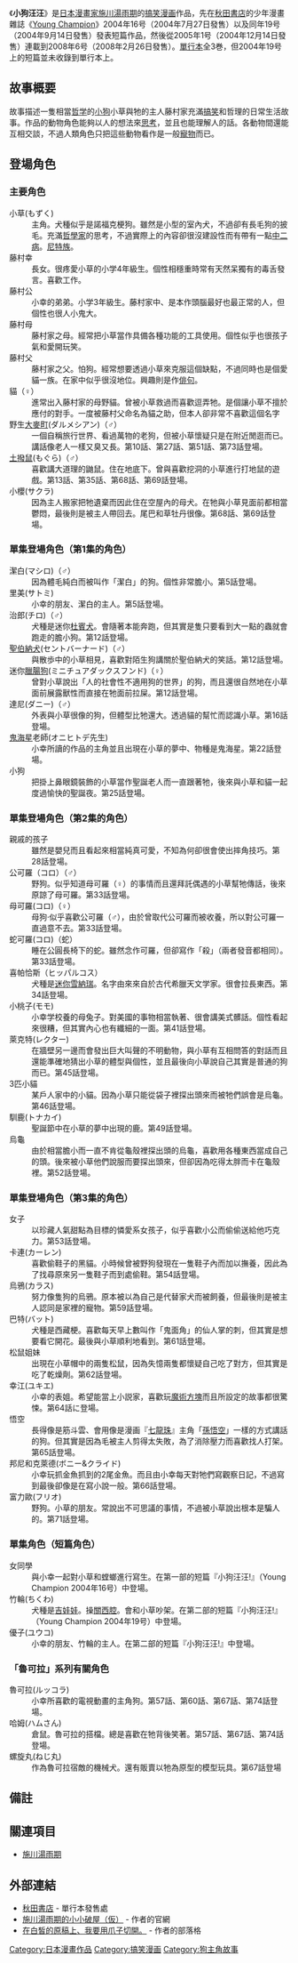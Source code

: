{{Infobox animanga/Headerofja
|標題= 小狗
|圖像= 
|尺寸= 
|說明= 
|日文名稱=もずく、ウォーキング!
|英文名稱=
|假名=
|羅馬字=
|類型=搞笑漫畫
}}
{{Infobox animanga/Manga
|標題= 
|作者=施川湯雨期
|作畫=
|出版社= {{flagicon|Japan}} [[秋田書店|秋田書店]]
|其他出版社= 
|連載雜誌=[[Young_Champion|Young Champion]]
|label= 
|發售日= 
|開始= 2004年7月27日
|結束= 2008年2月26日
|冊數= 3
|話數= 
|其他= 
}}
{{Infobox animanga/Footerofja}}

《'''小狗汪汪'''》是[[日本漫畫家|日本漫畫家]][[施川湯雨期|施川湯雨期]]的[[搞笑漫画|搞笑漫画]]作品，先在[[秋田書店|秋田書店]]的少年漫畫雜誌《[[Young_Champion|Young Champion]]》2004年16号（2004年7月27日發售）以及同年19号（2004年9月14日發售）發表短篇作品，然後從2005年1号（2004年12月14日發售）連載到2008年6号（2008年2月26日發售）。[[單行本|單行本]]全3巻，但2004年19号上的短篇並未收錄到單行本上。

== 故事概要 ==
故事描述一隻相當[[哲学|哲学]]的[[小狗|小狗]]小草與牠的主人藤村家充滿[[搞笑|搞笑]]和哲理的日常生活故事。作品的動物角色能夠以人的想法來[[思考|思考]]，並且也能理解人的話。各動物間還能互相交談，不過人類角色只把這些動物看作是一般[[寵物|寵物]]而已。

== 登場角色 ==
=== 主要角色 ===
; 小草(もずく)
: 主角。犬種似乎是諾福克梗狗。雖然是小型的室內犬，不過卻有長毛狗的披毛。充滿[[哲學家|哲學家]]的思考，不過實際上的內容卻很沒建設性而有帶有一點[[中二病|中二病]]。[[尼特族|尼特族]]。
; 藤村幸
: 長女。很疼愛小草的小学4年級生。個性相穩重時常有天然呆獨有的毒舌發言。喜歡工作。
; 藤村公
: 小幸的弟弟。小学3年級生。藤村家中、是本作頭腦最好也最正常的人，但個性也很人小鬼大。
; 藤村母
: 藤村家之母。經常把小草當作具備各種功能的工具使用。個性似乎也很孩子氣和愛開玩笑。
; 藤村父
: 藤村家之父。怕狗。經常想要透過小草來克服這個缺點，不過同時也是個愛貓一族。在家中似乎很沒地位。興趣則是作[[俳句|俳句]]。
; 貓（♀）
: 進常出入藤村家的母野貓。曾被小草救過而喜歡逗弄牠。是個讓小草不擅於應付的對手。一度被藤村父命名為貓之助，但本人卻非常不喜歡這個名字
; 野生[[大麥町|大麥町]](ダルメシアン)（♂）
: 一個自稱旅行世界、看過萬物的老狗，但被小草懷疑只是在附近閒逛而已。講話像老人一樣又臭又長。第10話、第27話、第51話、第73話登場。
; [[土撥鼠|土撥鼠]](もぐら)（♂）
: 喜歡講大道理的鼬鼠。住在地底下。曾與喜歡挖洞的小草進行打地鼠的遊戲。第13話、第35話、第68話、第69話登場。
; 小櫻(サクラ)
: 因為主人搬家把牠遺棄而因此住在空屋內的母犬。在牠與小草見面前都相當鬱悶，最後則是被主人帶回去。尾巴和草牡丹很像。第68話、第69話登場。

=== 單集登場角色（第1集的角色） ===
; 潔白(マシロ)（♂）
: 因為體毛純白而被叫作「潔白」的狗。個性非常膽小。第5話登場。
; 里美(サトミ)
: 小幸的朋友、潔白的主人。第5話登場。
; 治郎(チロ)（♂）
: 犬種是迷你[[杜賓犬|杜賓犬]]。會隨著本能奔跑，但其實是隻只要看到大一點的蟲就會跑走的膽小狗。第12話登場。
; [[聖伯納犬|聖伯納犬]](セントバーナード)（♂）
: 與散歩中的小草相見，喜歡對陌生狗講關於聖伯納犬的笑話。第12話登場。
; 迷你[[臘腸狗|臘腸狗]](ミニチュアダックスフンド)（♀）
: 曾對小草說出「人的社會性不適用狗的世界」的狗，而且還很自然地在小草面前展露獸性而直接在牠面前拉屎。第12話登場。
; 達尼(ダニー)（♂）
: 外表與小草很像的狗，但體型比牠還大。透過貓的幫忙而認識小草。第16話登場。
; [[鬼海星|鬼海星]]老師(オニヒトデ先生)
: 小幸所讀的作品的主角並且出現在小草的夢中、物種是鬼海星。第22話登場。
; 小狗
: 把掛上鼻眼鏡裝飾的小草當作聖誕老人而一直跟著牠，後來與小草和貓一起度過愉快的聖誕夜。第25話登場。

=== 單集登場角色（第2集的角色） ===
; 親戚的孩子
: 雖然是嬰兒而且看起來相當純真可愛，不知為何卻很會使出摔角技巧。第28話登場。
; 公可羅（コロ）（♂）
: 野狗。似乎知道母可羅（♀）的事情而且還拜託偶遇的小草幫牠傳話，後來原諒了母可羅。第33話登場。
; 母可羅(コロ)（♀）
: 母狗‧似乎喜歡公可羅（♂），由於曾取代公可羅而被收養，所以對公可羅一直過意不去。第33話登場。
; 蛇可羅(コロ)（蛇）
: 睡在公圓長椅下的蛇。雖然念作可羅，但卻寫作「殺」（兩者發音都相同）。第33話登場。
; 喜帕恰斯（ヒッパルコス）
: 犬種是[[迷你雪納瑞|迷你雪納瑞]]。名字由來來自於古代希臘天文学家。很會拉長東西。第34話登場。
; 小桃子(モモ)
: 小幸学校養的母兔子。對美國的事物相當執著、很會講美式髒話。個性看起來很糟，但其實內心也有纖細的一面。第41話登場。
; 萊克特(レクター)
: 在牆壁另一邊而會發出巨大叫聲的不明動物，與小草有互相問答的對話而且還能準確地猜出小草的體型與個性，並且最後向小草說自己其實是普通的狗而已。第45話登場。
; 3匹小貓
: 某戶人家中的小貓。因為小草只能從袋子裡探出頭來而被牠們誤會是烏龜。第46話登場。
; 馴鹿(トナカイ)
: 聖誕節中在小草的夢中出現的鹿。第49話登場。
; 烏龜
: 由於相當膽小而一直不肯從龜殼裡探出頭的烏龜，喜歡用各種東西當成自己的頭。後來被小草他們說服而要探出頭來，但卻因為吃得太胖而卡在龜殼裡。第52話登場。

=== 單集登場角色（第3集的角色） ===
; 女子
: 以珍藏人氣甜點為目標的憐愛系女孩子，似乎喜歡小公而偷偷送給他巧克力。第53話登場。
; 卡連(カーレン)
: 喜歡偷鞋子的黑貓。小時候曾被野狗發現在一隻鞋子內而加以撫養，因此為了找尋原來另一隻鞋子而到處偷鞋。第54話登場。
; 烏鴉(カラス)
: 努力像隻狗的烏鴉。原本被以為自己是代替家犬而被飼養，但最後則是被主人認同是家裡的寵物。第59話登場。
; 巴特(バット)
: 犬種是西藏梗。喜歡每天早上數叫作「鬼面角」的仙人掌的刺，但其實是想要看它開花。最後與小草順利地看到。第61話登場。
; 松鼠姐妹
: 出現在小草帽中的兩隻松鼠，因為失憶兩隻都懷疑自己吃了對方，但其實是吃了乾燥劑。第62話登場。
; 幸江(ユキエ)
: 小幸的表姐。希望能當上小説家，喜歡玩[[魔術方塊|魔術方塊]]而且所設定的故事都很驚悚。第64話に登場。
; 悟空
: 長得像是筋斗雲、會用像是漫画『[[七龍珠|七龍珠]]』主角「[[孫悟空|孫悟空]]」一樣的方式講話的狗。但其實是因為毛被主人剪得太失敗，為了消除壓力而喜歡找人打架。第65話登場。
; 邦尼和克萊德(ボニー&クライド)
: 小幸玩抓金魚抓到的2尾金魚。而且由小幸每天對牠們寫觀察日記，不過寫到最後卻像是在寫小說一般。第66話登場。
; 富力歐(フリオ)
: 野狗。小草的朋友。常說出不可思議的事情，不過被小草說出根本是騙人的。第71話登場。

=== 單集角色（短篇角色） ===
; 女同學
: 與小幸一起對小草和螳螂進行寫生。在第一部的短篇『小狗汪汪!』（Young Champion 2004年16号）中登場。
; 竹輪(ちくわ)
: 犬種是[[吉娃娃|吉娃娃]]。操[[關西腔|關西腔]]。會和小草吵架。在第二部的短篇『小狗汪汪!』（Young Champion 2004年19号）中登場。
; 優子(ユウコ)
: 小幸的朋友、竹輪的主人。在第二部的短篇『小狗汪汪!』中登場。

=== 「魯可拉」系列有關角色 ===
; 魯可拉(ルッコラ)
: 小幸所喜歡的電視動畫的主角狗。第57話、第60話、第67話、第74話登場。
; 哈姆(ハムさん)
: 倉鼠。魯可拉的搭檔。總是喜歡在牠背後笑著。第57話、第67話、第74話登場。
; 螺旋丸(ねじ丸)
: 作為魯可拉宿敵的機械犬。還有販賣以牠為原型的模型玩具。第67話登場

== 備註 ==
<references/>

== 關連項目 ==
* [[施川湯雨期|施川湯雨期]]

== 外部連結 ==
* [https://web.archive.org/web/20120217230532/http://www.akitashoten.co.jp/index2.html 秋田書店] - 單行本發售處
* [https://web.archive.org/web/20070513231026/http://www.geocities.co.jp/Bookend-Yasunari/6596/ 施川湯雨期的小小破屋（仮）] - 作者的官網
* [http://blog.goo.ne.jp/goo7974 在白皙的原稿上、我要用爪子切開。] {{Wayback|url=http://blog.goo.ne.jp/goo7974 |date=20111023054106 }} - 作者的部落格

{{DEFAULTSORT:Mozuku  working}}
[[Category:日本漫畫作品|Category:日本漫畫作品]]
[[Category:搞笑漫画|Category:搞笑漫画]]
[[Category:狗主角故事|Category:狗主角故事]]